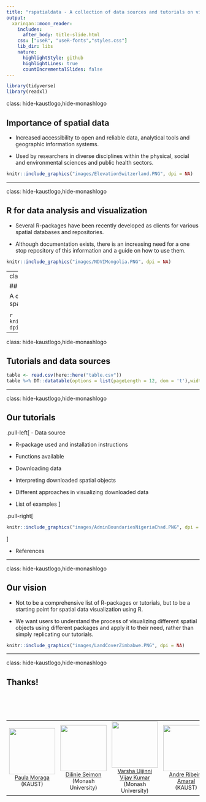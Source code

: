 ```yaml
---
title: "rspatialdata - A collection of data sources and tutorials on visualizing spatial data using R"
output:
  xaringan::moon_reader:
    includes:
      after_body: title-slide.html
    css: ["useR", "useR-fonts","styles.css"]
    lib_dir: libs
    nature:
      highlightStyle: github
      highlightLines: true
      countIncrementalSlides: false
---
```




```r
library(tidyverse)
library(readxl)
```

class: hide-kaustlogo,hide-monashlogo

<link rel="stylesheet" href="https://cdnjs.cloudflare.com/ajax/libs/font-awesome/4.7.0/css/font-awesome.min.css">

## Importance of spatial data

- Increased accessibility to open and reliable data, analytical tools and geographic information systems.

- Used by researchers in diverse disciplines within the physical, social and environmental sciences and public health sectors.


```r
knitr::include_graphics("images/ElevationSwitzerland.PNG", dpi = NA)
```

---

class: hide-kaustlogo,hide-monashlogo

## R for data analysis and visualization

- Several R-packages have been recently developed as clients for various spatial databases and repositories.

- Although documentation exists, there is an increasing need for a one stop repository of this information and a guide on how to use them.

```r
knitr::include_graphics("images/NDVIMongolia.PNG", dpi = NA)
```

---
class: hide-kaustlogo,hide-monashlogo

## rspatialdata

A collection of data sources and tutorials on visualizing spatial data using R.

<h3 style="font-size: 25px; text-align: center;"><a href="https://rspatialdata.github.ioa">www.rspatialdata.github.io</a></h3>


```r
knitr::include_graphics("images/listoftutorials.PNG", dpi = NA)
```

---

class: hide-kaustlogo,hide-monashlogo

## Tutorials and data sources

```r
table <- read.csv(here::here("table.csv"))
table %>% DT::datatable(options = list(pageLength = 12, dom = 't'),width = '100%')
```

---

class: hide-kaustlogo,hide-monashlogo

## Our tutorials
.pull-left[
- Data source

- R-package used and installation instructions

- Functions available

- Downloading data

- Interpreting downloaded spatial objects

- Different approaches in visualizing downloaded data

- List of examples
]

.pull-right[
```r
knitr::include_graphics("images/AdminBoundariesNigeriaChad.PNG", dpi = NA)
```
]

- References

---

class: hide-kaustlogo,hide-monashlogo

## Our vision

- Not to be a comprehensive list of R-packages or tutorials, but to be a starting point for spatial data visualization using R.

- We want users to understand the process of visualizing different spatial objects using different packages and apply it to their need, rather than simply replicating our tutorials.


```r
knitr::include_graphics("images/LandCoverZimbabwe.PNG", dpi = NA)
```

---
class: hide-kaustlogo,hide-monashlogo

## Thanks!

<table style="width:100%; padding-top: 5em; font-size: 14px;">
<tr>
<td style="width:25%; text-align:center"><img src="images/paulamoraga.png" width="120px"><br><a href="https://www.paulamoraga.com/">Paula Moraga</a><br>(KAUST)</td>

<td style="width:25%; text-align:center"><img src="images/dilinieseimon.png" width="120px"><br><a href="https://www.linkedin.com/in/dilinieseimon/">Dilinie Seimon</a><br>(Monash University)</td>

<td style="width:25%; text-align:center"><img src="images/varshaujjini.png" width="120px"><br><a href="https://www.linkedin.com/in/varsha-ujjinni-vijay-kumar-1026121a4/">Varsha Ujjinni Vijay Kumar</a><br>(Monash University)</td>

<td style="width:25%; text-align:center"><img src="images/andreamaral.png" width="120px"><br><a href="https://www.avramaral.com/">Andre Ribeiro Amaral</a><br>(KAUST)</td>
</tr>
</table>

